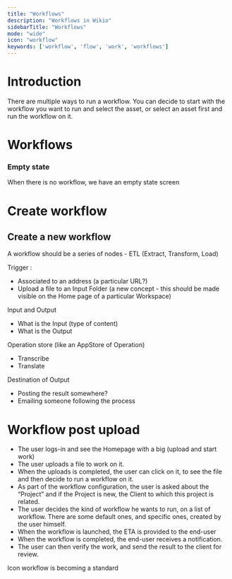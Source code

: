 ```yaml
---
title: "Workflows"
description: "Workflows in Wikio"
sidebarTitle: "Workflows"
mode: "wide"
icon: "workflow"
keywords: ['workflow', 'flow', 'work', 'workflows']
---
```


# Introduction

There are multiple ways to run a workflow. You can decide to start with the workflow you want to run and select the asset, or select an asset first and run the workflow on it.

# Workflows

### Empty state

When there is no workflow, we have an empty state screen

# Create workflow

## Create a new workflow

A workflow should be a series of nodes - ETL (Extract, Transform, Load)

Trigger :

- Associated to an address (a particular URL?)
- Upload a file to an Input Folder (a new concept - this should be made visible on the Home page of a particular Workspace)

Input and Output

- What is the Input (type of content)
- What is the Output

Operation store (like an AppStore of Operation)

- Transcribe
- Translate

Destination of Output

- Posting the result somewhere?
- Emailing someone following the process

# Workflow post upload

- The user logs-in and see the Homepage with a big (upload and start work)
- The user uploads a file to work on it.
- When the uploads is completed, the user can click on it, to see the file and then decide to run a workflow on it.
- As part of the workflow configuration, the user is asked about the “Project” and if the Project is new, the Client to which this project is related.
- The user decides the kind of workflow he wants to run, on a list of workflow. There are some default ones, and specific ones, created by the user himself.
- When the workflow is launched, the ETA is provided to the end-user
- When the workflow is completed, the end-user receives a notification.
- The user can then verify the work, and send the result to the client for review.

Icon workflow is becoming a standard